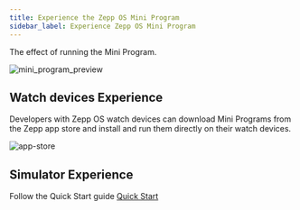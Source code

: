 ```yaml
---
title: Experience the Zepp OS Mini Program
sidebar_label: Experience Zepp OS Mini Program
---
```


The effect of running the Mini Program.

![mini_program_preview](/img/docs/quick-start/mini_program_preview.gif)

## Watch devices Experience

Developers with Zepp OS watch devices can download Mini Programs from the Zepp app store and install and run them directly on their watch devices.

![app-store](/img/docs/quick-start/app_store.jpg)

## Simulator Experience

Follow the Quick Start guide [Quick Start](../guides/quick-start.md)

